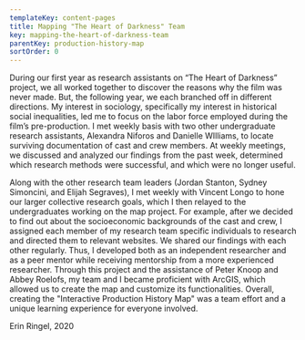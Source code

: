 ```yaml
---
templateKey: content-pages
title: Mapping "The Heart of Darkness" Team
key: mapping-the-heart-of-darkness-team
parentKey: production-history-map
sortOrder: 0
---
```

During our first year as research assistants on “The Heart of Darkness” project, we all worked together to discover the reasons why the film was never made. But, the following year, we each  branched off in different directions. My interest in sociology, specifically my interest in historical social inequalities, led me to focus on the labor force employed during the film’s pre-production. I met weekly basis with two other undergraduate research assistants, Alexandra Niforos and Danielle WIlliams, to locate surviving documentation of cast and crew members. At weekly meetings, we discussed and analyzed our findings from the past week, determined which research methods were successful, and which were no longer useful.

Along with the other research team leaders (Jordan Stanton, Sydney Simoncini, and Elijah Segraves), I met weekly with Vincent Longo to hone our larger collective research goals, which I then relayed to the undergraduates working on the map project. For example, after we decided to find out about the socioeconomic backgrounds of the cast and crew, I assigned each member of my research team specific individuals to research and directed them to relevant websites. We shared our findings with each other regularly. Thus, I developed both as an independent researcher and as a peer mentor while receiving mentorship from a more experienced researcher. Through this project and the assistance of Peter Knoop and Abbey Roelofs, my team and I became proficient with ArcGIS, which allowed us to create the map and customize its functionalities. Overall, creating the "Interactive Production History Map" was a team effort and a unique learning experience for everyone involved.

Erin Ringel, 2020

